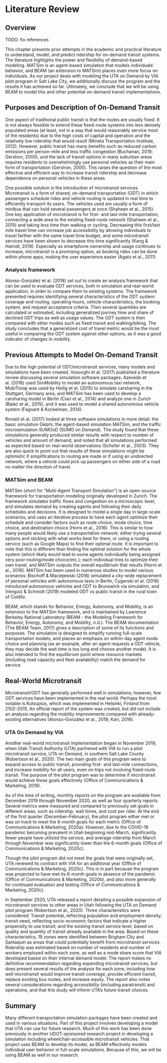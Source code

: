 # Literature Review

## Overview

TODO: fix references

This chapter presents prior attempts in the academic and practical literature to understand, model, and predict ridership for on-demand transit systems. The literature highlights the power and flexibility of demand-based modeling. MATSim is an agent-based simulation that models individuals’ behavior, and BEAM (an extension to MATSim) places even more focus on individuals. As our project deals with modeling the UTA on Demand by VIA pilot program in Salt Lake City, we additionally discuss the program and the results it has achieved so far. Ultimately, we conclude that we will be using BEAM to model this and other potential on-demand transit implementations.


## Purposes and Description of On-Demand Transit

One aspect of traditional public transit is that the routes are usually fixed. It is not always feasible to extend these fixed-route systems into less densely populated areas (at least, not in a way that would reasonably service most of the residents) due to the high costs of capital and operation and the relatively low ridership that would result (Mineta Transportation Institute, 2012). However, public transit has many benefits such as reduced carbon emissions per person-mile and less traffic congestion (Buchanan, 2019; Gershon, 2005), and the lack of transit options in many suburban areas requires residents to overwhelmingly use personal vehicles as their main form of transportation (Gershon, 2005). This raises the question of the most effective and efficient way to increase transit ridership and decrease dependence on personal vehicles in these areas.

One possible solution is the introduction of microtransit services. Microtransit is a form of shared, on-demand transportation (ODT) in which passengers schedule rides and vehicle routing is updated in real time to efficiently transport its users. The vehicles used are usually a form of minibus that can hold several passengers at once (Shaheen et al., 2015). One key application of microtransit is for first- and last-mile transportation, connecting a wide area to the existing fixed-route network (Shaheen et al., 2015) and taking less time than walking or cycling. Decreasing this first/last mile travel time can increase job accessibility by allowing individuals to travel farther with the same travel time budget, and some microtransit services have been shown to decrease this time significantly (Kang & Hamidi, 2019). Especially as smartphone ownership and usage continues to increase, microtransit is a promising option, as booking rides can be done within phone apps, making the user experience easier (Agatz et al., 2011).

### Analysis framework

Alonso-González et al. (2018) set out to create an analysis framework that can be used to evaluate ODT services, both in simulation and real-world application, in order to compare them to existing systems. The framework presented requires identifying several characteristics of the ODT system: coverage and routing, operating hours, vehicle characteristics, the booking system, and request acceptance criteria. Then several quantities are calculated or estimated, including generalized journey time and share of declined ODT trips as well as usage values. The ODT system is then compared with other modes such as fixed transit and walking/biking. The study concludes that a generalized cost of travel metric would be the most useful in comparing the ODT system against other options, as it was a good indicator of changes in mobility.


## Previous Attempts to Model On-Demand Transit

Due to the high potential of ODT/microtransit services, many models and simulations have been created. Vosooghi et al. (2017) published a literature review discussing several simulation software packages: Azevedo et al. (2016) used SimMobility to model an autonomous taxi network, MobiTroop was used by Heilig et al. (2015) to simulate carsharing in the Stuttgart, Germany area, and MATSim has been used to develop a carsharing model in Berlin (Ciari et al., 2014) and analyze one in Zurich (Balać et al., 2015), and it was used to model a shared autonomous vehicle system (Fagnant & Kockelman, 2014).

Ronald et al. (2017) looked at three software simulations in more detail: the basic simulation Delphi, the agent-based simulation MATSim, and the traffic microsimulation SUMOoD (SUMO on Demand). The study found that these simulations generally produced similar results with respect to number of vehicles and amount of demand, and noted that all simulations performed as expected based on real-world observations (Schofer et al., 2003). They are also quick to point out that results of these simulations might be optimistic if simplifications to routing are made or if using an undirected network, where a vehicle could pick up passengers on either side of a road no matter the direction of travel.

### MATSim and BEAM

MATSim (short for “Multi-Agent Transport Simulation”) is an open-source framework for transportation modeling originally developed in Zurich. The framework simulates traffic flows and congestion on a microscopic level, and simulates demand by creating agents and following their daily schedules and decisions. It is designed to model a single day in large-scale scenarios, and uses an iterative process to have each agent optimize their schedule and consider factors such as route choice, mode choice, time choice, and destination choice (Horni et al., 2016). This is similar to how many people would likely use a transportation network: either trying several options and sticking with what works best for them, or using a routing service (such as Google Maps) to find their optimal route. It is important to note that this is different than finding the optimal solution for the whole system (which likely would lead to some agents individually being assigned very poor routing/mode choice/etc.); each individual tries to optimize their own travel, and MATSim outputs the overall equilibrium that results (Horni et al., 2016). MATSim has been used in numerous studies to model various scenarios: Bischoff & Maciejewski (2016) simulated a city-wide replacement of personal vehicles with autonomous taxis in Berlin, Cyganski et al. (2018) introduced autonomous vehicles and ODT to Brunswick via simulation, and Viergutz & Schmidt (2019) modeled ODT vs public transit in the rural town of Colditz.

BEAM, which stands for Behavior, Energy, Autonomy, and Mobility, is an extension to the MATSim framework, and is maintained by Lawrence Berkeley National Laboratory (BEAM - the Modeling Framework for Behavior, Energy, Autonomy, and Mobility, n.d.). The BEAM documentation (The BEAM Team, 2017) gives a description of some of its functions and purposes. The simulation is designed to simplify running full-scale transportation models, and places an emphasis on within-day agent mode choice and planning (as an example, after an agent requests a ODT vehicle, they may decide the wait time is too long and choose another mode). It is also intended to find the equilibrium point where resource markets (including road capacity and fleet availability) match the demand for service.


## Real-World Microtransit

Microtransit/ODT has generally performed well in simulations; however, few ODT services have been implemented in the real world. Perhaps the most notable is Kutsuplus, which was implemented in Helsinki, Finland from 2102–2015. An official report of the system was created, but did not include an analysis regarding the mobility improvements compared with already-existing alternatives (Alonso-González et al., 2018; Kari, 2016).

### UTA On Demand by VIA

Another real-world microtransit implementation began in November 2019, when Utah Transit Authority (UTA) partnered with VIA to run a pilot microtransit service, UTA on Demand, in southern Salt Lake County (Robertson et al., 2020). The two main goals of this program were to expand access to public transit, providing first- and last-mile connections, and increase mobility for all users, even on trips not involving fixed-route transit. The purpose of the pilot program was to determine if microtransit would achieve these goals effectively (Office of Communications & Marketing, 2019).

As of the time of writing, monthly reports on the program are available from December 2019 through November 2020, as well as four quarterly reports. Several metrics were measured and compared to previously set goals in different areas, such as ridership, wait times, and cost per rider. At the end of the first quarter (December–February), the pilot program either met or was on track to meet the 6-month goals for each metric (Office of Communications & Marketing, 2020a). However, due to the COVID-19 pandemic becoming prevalent in Utah beginning mid-March, significantly fewer people have utilized the service, and average ridership from March through November was significantly lower than the 6-month goals (Office of Communications & Marketing, 2020c).

Though the pilot program did not meet the goals that were originally set, UTA renewed its contract with VIA for an additional year (Office of Communications & Marketing, 2020c). This is in part because the program was projected to have met its 6-month goals in absence of the pandemic (Office of Communications & Marketing, 2020b), and also more generally for continued evaluation and testing (Office of Communications & Marketing, 2020c).

In September 2020, UTA released a report detailing a possible expansion of microtransit services to other areas in Utah following the UTA on Demand pilot program (Robertson et al., 2020). Three characteristics were considered: Transit potential, reflecting population and employment density; transit need, reflecting socio-economic factors that indicate a higher propensity to use transit; and the existing transit service level, based on quality and quantity of transit already available in the area. Based on these characteristics, 19 zones were identified between Brigham City and Santaquin as areas that could potentially benefit from microtransit services. Ridership was estimated based on number of residents and number of workers employed within each zone, as well as a mode share score that VIA developed based on their internal demand model. The report makes no definitive recommendation regarding expanding microtransit services, but does present several results of the analysis for each zone, including how well microtransit would improve transit coverage, provide efficient transit, replace existing bus routes, and increase equity. The report also notes several considerations regarding accessibility (including paratransit) and operations, and that this study will inform UTA’s future transit choices.


## Summary

Many different transportation simulation packages have been created and used in various situations. Part of this project involves developing a model that UTA can use for future research. Much of this work has been done previously in another UDOT-sponsored research project in developing a simulation including wheelchair-accessible microtransit vehicles. That project uses BEAM to develop its model, as BEAM effectively models individual user behavior in full-scale simulations. Because of this, we will be using BEAM as well in our research.
